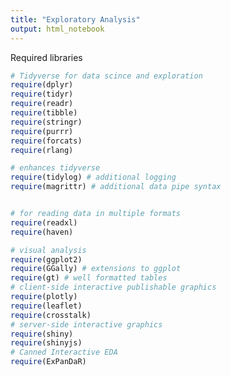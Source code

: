 ```yaml
---
title: "Exploratory Analysis"
output: html_notebook
---
```


Required libraries
```r

# Tidyverse for data scince and exploration
require(dplyr)
require(tidyr)
require(readr)
require(tibble)
require(stringr)
require(purrr)
require(forcats)
require(rlang)

# enhances tidyverse
require(tidylog) # additional logging
require(magrittr) # additional data pipe syntax


# for reading data in multiple formats
require(readxl)
require(haven)

# visual analysis
require(ggplot2)
require(GGally) # extensions to ggplot
require(gt) # well formatted tables
# client-side interactive publishable graphics
require(plotly)
require(leaflet)
require(crosstalk)
# server-side interactive graphics
require(shiny)
require(shinyjs)
# Canned Interactive EDA 
require(ExPanDaR)


```
